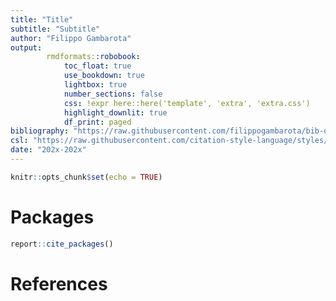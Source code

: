 ```yaml
---
title: "Title"
subtitle: "Subtitle"
author: "Filippo Gambarota"
output: 
        rmdformats::robobook:
            toc_float: true
            use_bookdown: true
            lightbox: true
            number_sections: false
            css: !expr here::here('template', 'extra', 'extra.css')
            highlight_downlit: true
            df_print: paged
bibliography: "https://raw.githubusercontent.com/filippogambarota/bib-database/main/references.bib"
csl: "https://raw.githubusercontent.com/citation-style-language/styles/master/apa-6th-edition.csl"
date: "202x-202x"
---
```


```r
knitr::opts_chunk$set(echo = TRUE)
```

# Packages

```r
report::cite_packages()
```

# References
